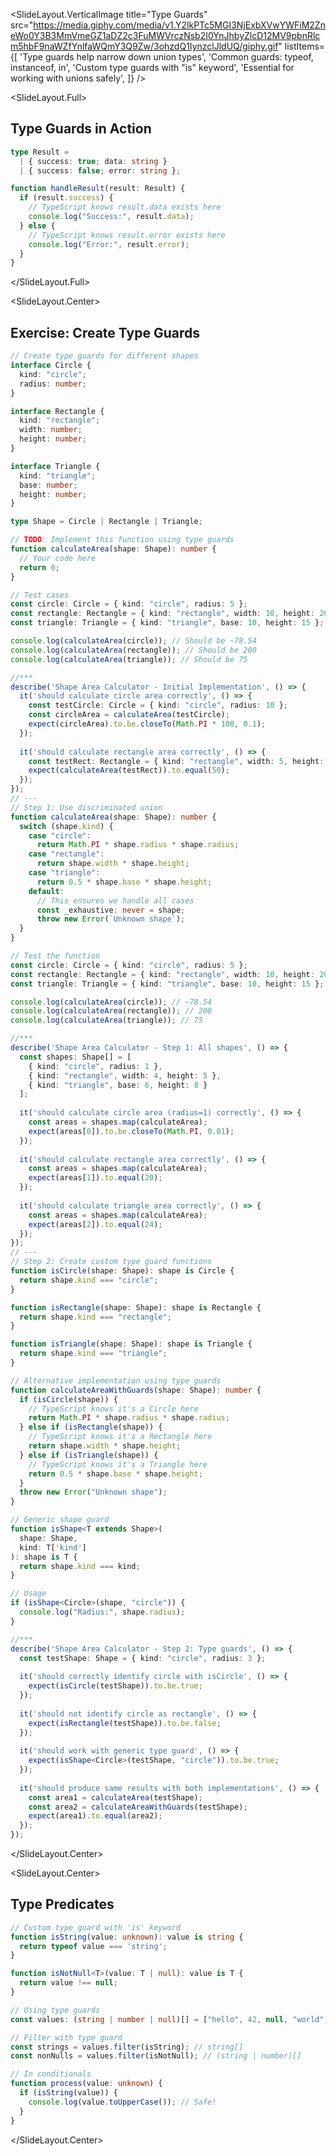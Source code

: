 
<SlideLayout.VerticalImage
  title="Type Guards"
  src="https://media.giphy.com/media/v1.Y2lkPTc5MGI3NjExbXVwYWFiM2ZneWo0Y3B3MmVmeGZ1aDZ2c3FuMWVrczNsb2I0YnJhbyZlcD12MV9pbnRlcm5hbF9naWZfYnlfaWQmY3Q9Zw/3ohzdQ1IynzclJldUQ/giphy.gif"
  listItems={[
    'Type guards help narrow down union types',
    'Common guards: typeof, instanceof, in',
    'Custom type guards with "is" keyword',
    'Essential for working with unions safely',
  ]}
/>

<SlideLayout.Full>
## Type Guards in Action

```typescript
type Result = 
  | { success: true; data: string }
  | { success: false; error: string };

function handleResult(result: Result) {
  if (result.success) {
    // TypeScript knows result.data exists here
    console.log("Success:", result.data);
  } else {
    // TypeScript knows result.error exists here
    console.log("Error:", result.error);
  }
}
```
</SlideLayout.Full>

<SlideLayout.Center>
## Exercise: Create Type Guards

```typescript
// Create type guards for different shapes
interface Circle {
  kind: "circle";
  radius: number;
}

interface Rectangle {
  kind: "rectangle";
  width: number;
  height: number;
}

interface Triangle {
  kind: "triangle";
  base: number;
  height: number;
}

type Shape = Circle | Rectangle | Triangle;

// TODO: Implement this function using type guards
function calculateArea(shape: Shape): number {
  // Your code here
  return 0;
}

// Test cases
const circle: Circle = { kind: "circle", radius: 5 };
const rectangle: Rectangle = { kind: "rectangle", width: 10, height: 20 };
const triangle: Triangle = { kind: "triangle", base: 10, height: 15 };

console.log(calculateArea(circle)); // Should be ~78.54
console.log(calculateArea(rectangle)); // Should be 200
console.log(calculateArea(triangle)); // Should be 75

//***
describe('Shape Area Calculator - Initial Implementation', () => {
  it('should calculate circle area correctly', () => {
    const testCircle: Circle = { kind: "circle", radius: 10 };
    const circleArea = calculateArea(testCircle);
    expect(circleArea).to.be.closeTo(Math.PI * 100, 0.1);
  });
  
  it('should calculate rectangle area correctly', () => {
    const testRect: Rectangle = { kind: "rectangle", width: 5, height: 10 };
    expect(calculateArea(testRect)).to.equal(50);
  });
});
// ---
// Step 1: Use discriminated union
function calculateArea(shape: Shape): number {
  switch (shape.kind) {
    case "circle":
      return Math.PI * shape.radius * shape.radius;
    case "rectangle":
      return shape.width * shape.height;
    case "triangle":
      return 0.5 * shape.base * shape.height;
    default:
      // This ensures we handle all cases
      const _exhaustive: never = shape;
      throw new Error(`Unknown shape`);
  }
}

// Test the function
const circle: Circle = { kind: "circle", radius: 5 };
const rectangle: Rectangle = { kind: "rectangle", width: 10, height: 20 };
const triangle: Triangle = { kind: "triangle", base: 10, height: 15 };

console.log(calculateArea(circle)); // ~78.54
console.log(calculateArea(rectangle)); // 200
console.log(calculateArea(triangle)); // 75

//***
describe('Shape Area Calculator - Step 1: All shapes', () => {
  const shapes: Shape[] = [
    { kind: "circle", radius: 1 },
    { kind: "rectangle", width: 4, height: 5 },
    { kind: "triangle", base: 6, height: 8 }
  ];
  
  it('should calculate circle area (radius=1) correctly', () => {
    const areas = shapes.map(calculateArea);
    expect(areas[0]).to.be.closeTo(Math.PI, 0.01);
  });
  
  it('should calculate rectangle area correctly', () => {
    const areas = shapes.map(calculateArea);
    expect(areas[1]).to.equal(20);
  });
  
  it('should calculate triangle area correctly', () => {
    const areas = shapes.map(calculateArea);
    expect(areas[2]).to.equal(24);
  });
});
// ---
// Step 2: Create custom type guard functions
function isCircle(shape: Shape): shape is Circle {
  return shape.kind === "circle";
}

function isRectangle(shape: Shape): shape is Rectangle {
  return shape.kind === "rectangle";
}

function isTriangle(shape: Shape): shape is Triangle {
  return shape.kind === "triangle";
}

// Alternative implementation using type guards
function calculateAreaWithGuards(shape: Shape): number {
  if (isCircle(shape)) {
    // TypeScript knows it's a Circle here
    return Math.PI * shape.radius * shape.radius;
  } else if (isRectangle(shape)) {
    // TypeScript knows it's a Rectangle here
    return shape.width * shape.height;
  } else if (isTriangle(shape)) {
    // TypeScript knows it's a Triangle here
    return 0.5 * shape.base * shape.height;
  }
  throw new Error("Unknown shape");
}

// Generic shape guard
function isShape<T extends Shape>(
  shape: Shape,
  kind: T['kind']
): shape is T {
  return shape.kind === kind;
}

// Usage
if (isShape<Circle>(shape, "circle")) {
  console.log("Radius:", shape.radius);
}

//***
describe('Shape Area Calculator - Step 2: Type guards', () => {
  const testShape: Shape = { kind: "circle", radius: 3 };
  
  it('should correctly identify circle with isCircle', () => {
    expect(isCircle(testShape)).to.be.true;
  });
  
  it('should not identify circle as rectangle', () => {
    expect(isRectangle(testShape)).to.be.false;
  });
  
  it('should work with generic type guard', () => {
    expect(isShape<Circle>(testShape, "circle")).to.be.true;
  });
  
  it('should produce same results with both implementations', () => {
    const area1 = calculateArea(testShape);
    const area2 = calculateAreaWithGuards(testShape);
    expect(area1).to.equal(area2);
  });
});
```
</SlideLayout.Center>

<SlideLayout.Center>
## Type Predicates

```typescript
// Custom type guard with 'is' keyword
function isString(value: unknown): value is string {
  return typeof value === 'string';
}

function isNotNull<T>(value: T | null): value is T {
  return value !== null;
}

// Using type guards
const values: (string | number | null)[] = ["hello", 42, null, "world"];

// Filter with type guard
const strings = values.filter(isString); // string[]
const nonNulls = values.filter(isNotNull); // (string | number)[]

// In conditionals
function process(value: unknown) {
  if (isString(value)) {
    console.log(value.toUpperCase()); // Safe!
  }
}
```
</SlideLayout.Center>
